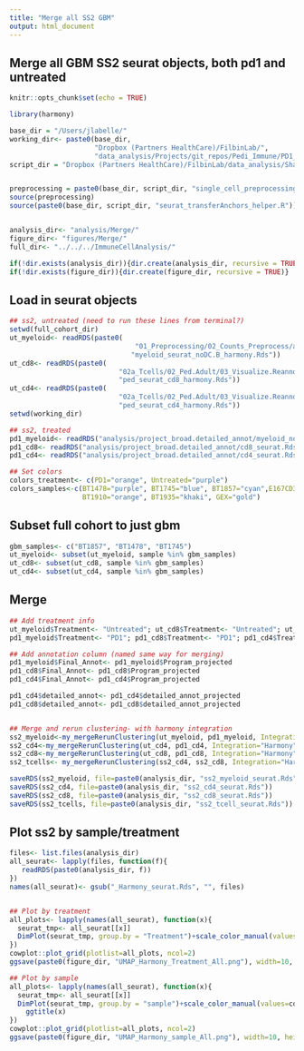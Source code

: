 ```yaml
---
title: "Merge all SS2 GBM"
output: html_document
---
```


## Merge all GBM SS2 seurat objects, both pd1 and untreated

```r
knitr::opts_chunk$set(echo = TRUE)

library(harmony)

base_dir = "/Users/jlabelle/"
working_dir<- paste0(base_dir, 
                     "Dropbox (Partners HealthCare)/FilbinLab/",
                     "data_analysis/Projects/git_repos/Pedi_Immune/PD1_Treat/01a_SS2/Immune/")
script_dir = "Dropbox (Partners HealthCare)/FilbinLab/data_analysis/Shared/Scripts/"


preprocessing = paste0(base_dir, script_dir, "single_cell_preprocessing_helper_functions.R")
source(preprocessing)
source(paste0(base_dir, script_dir, "seurat_transferAnchors_helper.R"))


analysis_dir<- "analysis/Merge/"
figure_dir<- "figures/Merge/"
full_dir<- "../../../ImmuneCellAnalysis/"

if(!dir.exists(analysis_dir)){dir.create(analysis_dir, recursive = TRUE)}
if(!dir.exists(figure_dir)){dir.create(figure_dir, recursive = TRUE)}

```


## Load in seurat objects
```r
## ss2, untreated (need to run these lines from terminal?)
setwd(full_cohort_dir)
ut_myeloid<- readRDS(paste0(
                               "01_Preprocessing/02_Counts_Preprocess/analysis/detailed_annotation/pedOnly_nomuv63/",
                              "myeloid_seurat_noDC.B_harmony.Rds"))
ut_cd8<- readRDS(paste0(
                           "02a_Tcells/02_Ped.Adult/03_Visualize.Reannotate_programs/analysis/Reannotate_programs/rank8_sharedByunion/",
                           "ped_seurat_cd8_harmony.Rds"))
ut_cd4<- readRDS(paste0(
                           "02a_Tcells/02_Ped.Adult/03_Visualize.Reannotate_programs/analysis/Reannotate_programs/rank8_sharedByunion/", 
                           "ped_seurat_cd4_harmony.Rds"))
setwd(working_dir)

## ss2, treated
pd1_myeloid<- readRDS("analysis/project_broad.detailed_annot/myeloid_noDC.B_seurat.Rds")
pd1_cd8<- readRDS("analysis/project_broad.detailed_annot/cd8_seurat.Rds")
pd1_cd4<- readRDS("analysis/project_broad.detailed_annot/cd4_seurat.Rds")

## Set colors
colors_treatment<- c(PD1="orange", Untreated="purple")
colors_samples<-c(BT1478="purple", BT1745="blue", BT1857="cyan",E167CD35resub="skyblue",
                  BT1910="orange", BT1935="khaki", GEX="gold")
```

## Subset full cohort to just gbm
```r
gbm_samples<- c("BT1857", "BT1478", "BT1745")
ut_myeloid<- subset(ut_myeloid, sample %in% gbm_samples)
ut_cd8<- subset(ut_cd8, sample %in% gbm_samples)
ut_cd4<- subset(ut_cd4, sample %in% gbm_samples)
```


## Merge 
```r
## Add treatment info
ut_myeloid$Treatment<- "Untreated"; ut_cd8$Treatment<- "Untreated"; ut_cd4$Treatment<- "Untreated"
pd1_myeloid$Treatment<- "PD1"; pd1_cd8$Treatment<- "PD1"; pd1_cd4$Treatment<- "PD1"

## Add annotation column (named same way for merging)
pd1_myeloid$Final_Annot<- pd1_myeloid$Program_projected
pd1_cd8$Final_Annot<- pd1_cd8$Program_projected
pd1_cd4$Final_Annot<- pd1_cd4$Program_projected

pd1_cd4$detailed_annot<- pd1_cd4$detailed_annot_projected
pd1_cd8$detailed_annot<- pd1_cd8$detailed_annot_projected


## Merge and rerun clustering- with harmony integration
ss2_myeloid<-my_mergeRerunClustering(ut_myeloid, pd1_myeloid, Integration="Harmony")
ss2_cd4<-my_mergeRerunClustering(ut_cd4, pd1_cd4, Integration="Harmony")
ss2_cd8<-my_mergeRerunClustering(ut_cd8, pd1_cd8, Integration="Harmony")
ss2_tcells<- my_mergeRerunClustering(ss2_cd4, ss2_cd8, Integration="Harmony")

saveRDS(ss2_myeloid, file=paste0(analysis_dir, "ss2_myeloid_seurat.Rds"))
saveRDS(ss2_cd4, file=paste0(analysis_dir, "ss2_cd4_seurat.Rds"))
saveRDS(ss2_cd8, file=paste0(analysis_dir, "ss2_cd8_seurat.Rds"))
saveRDS(ss2_tcells, file=paste0(analysis_dir, "ss2_tcell_seurat.Rds"))
```



## Plot ss2 by sample/treatment
```r
files<- list.files(analysis_dir)
all_seurat<- lapply(files, function(f){
   readRDS(paste0(analysis_dir, f))
})
names(all_seurat)<- gsub("_Harmony_seurat.Rds", "", files)


## Plot by treatment
all_plots<- lapply(names(all_seurat), function(x){
  seurat_tmp<- all_seurat[[x]]
  DimPlot(seurat_tmp, group.by = "Treatment")+scale_color_manual(values=colors_treatment)+ggtitle(x)
})
cowplot::plot_grid(plotlist=all_plots, ncol=2)
ggsave(paste0(figure_dir, "UMAP_Harmony_Treatment_All.png"), width=10, height=8)

## Plot by sample
all_plots<- lapply(names(all_seurat), function(x){
  seurat_tmp<- all_seurat[[x]]
  DimPlot(seurat_tmp, group.by = "sample")+scale_color_manual(values=colors_samples[names(colors_samples) %in% unique(seurat_tmp$sample)])+
    ggtitle(x)
})
cowplot::plot_grid(plotlist=all_plots, ncol=2)
ggsave(paste0(figure_dir, "UMAP_Harmony_sample_All.png"), width=10, height=8)
```




